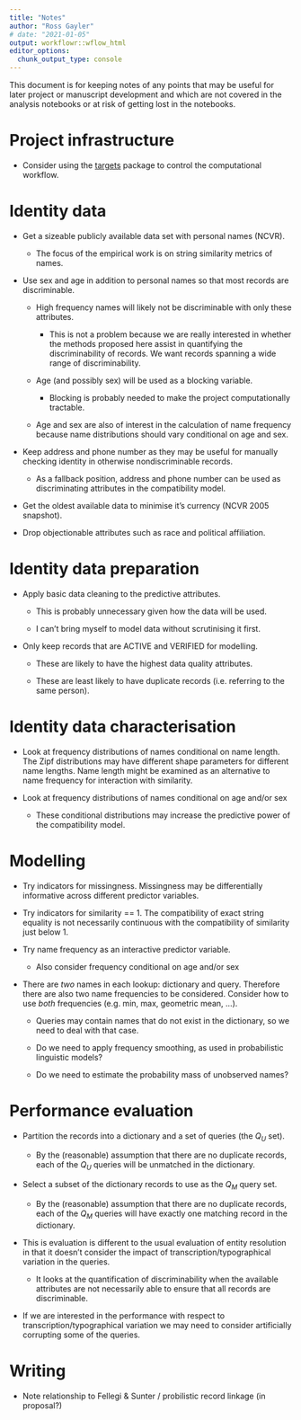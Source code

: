 ```yaml
---
title: "Notes"
author: "Ross Gayler"
# date: "2021-01-05"
output: workflowr::wflow_html
editor_options:
  chunk_output_type: console
---
```


This document is for keeping notes of any points that may be useful for later project or manuscript development and which are not covered in the analysis notebooks or at risk of getting lost in the notebooks.

# Project infrastructure

-   Consider using the [targets](https://wlandau.github.io/targets/) package to control the computational workflow.

# Identity data

-   Get a sizeable publicly available data set with personal names (NCVR).

    -   The focus of the empirical work is on string similarity metrics of names.

-   Use sex and age in addition to personal names so that most records are discriminable.

    -   High frequency names will likely not be discriminable with only these attributes.

        -   This is not a problem because we are really interested in whether the methods proposed here assist in quantifying the discriminability of records. We want records spanning a wide range of discriminability.

    -   Age (and possibly sex) will be used as a blocking variable.

        -   Blocking is probably needed to make the project computationally tractable.

    -   Age and sex are also of interest in the calculation of name frequency because name distributions should vary conditional on age and sex.

-   Keep address and phone number as they may be useful for manually checking identity in otherwise nondiscriminable records.

    -   As a fallback position, address and phone number can be used as discriminating attributes in the compatibility model.

-   Get the oldest available data to minimise it's currency (NCVR 2005 snapshot).

-   Drop objectionable attributes such as race and political affiliation.

# Identity data preparation

-   Apply basic data cleaning to the predictive attributes.

    -   This is probably unnecessary given how the data will be used.

    -   I can't bring myself to model data without scrutinising it first.

-   Only keep records that are ACTIVE and VERIFIED for modelling.

    -   These are likely to have the highest data quality attributes.

    -   These are least likely to have duplicate records (i.e. referring to the same person).

# Identity data characterisation

-   Look at frequency distributions of names conditional on name length. The Zipf distributions may have different shape parameters for different name lengths. Name length might be examined as an alternative to name frequency for interaction with similarity.

-   Look at frequency distributions of names conditional on age and/or sex

    -   These conditional distributions may increase the predictive power of the compatibility model.

# Modelling

-   Try indicators for missingness. Missingness may be differentially informative across different predictor variables.

-   Try indicators for similarity == 1. The compatibility of exact string equality is not necessarily continuous with the compatibility of similarity just below 1.

-   Try name frequency as an interactive predictor variable.

    -   Also consider frequency conditional on age and/or sex

-   There are *two* names in each lookup: dictionary and query. Therefore there are also two name frequencies to be considered. Consider how to use *both* frequencies (e.g. min, max, geometric mean, ...).

    -   Queries may contain names that do not exist in the dictionary, so we need to deal with that case.

    -   Do we need to apply frequency smoothing, as used in probabilistic linguistic models?

    -   Do we need to estimate the probability mass of unobserved names?

# Performance evaluation

-   Partition the records into a dictionary and a set of queries (the $Q_U$ set).

    -   By the (reasonable) assumption that there are no duplicate records, each of the $Q_U$ queries will be unmatched in the dictionary.

-   Select a subset of the dictionary records to use as the $Q_M$ query set.

    -   By the (reasonable) assumption that there are no duplicate records, each of the $Q_M$ queries will have exactly one matching record in the dictionary.

-   This is evaluation is different to the usual evaluation of entity resolution in that it doesn't consider the impact of transcription/typographical variation in the queries.

    -   It looks at the quantification of discriminability when the available attributes are not necessarily able to ensure that all records are discriminable.

-   If we are interested in the performance with respect to transcription/typographical variation we may need to consider artificially corrupting some of the queries.

# Writing

- Note relationship to Fellegi & Sunter / probilistic record linkage (in proposal?)

